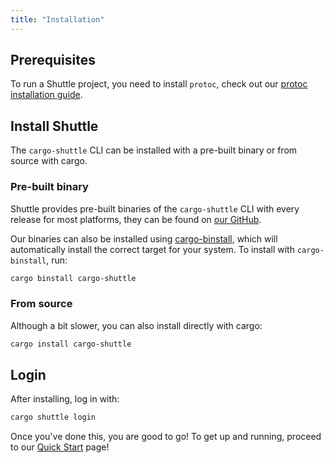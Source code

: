 ```yaml
---
title: "Installation"
---
```


## Prerequisites

To run a Shuttle project, you need to install `protoc`, check out our [protoc installation guide](../support/installing-protoc).

## Install Shuttle

The `cargo-shuttle` CLI can be installed with a pre-built binary or from source with cargo.

### Pre-built binary

Shuttle provides pre-built binaries of the `cargo-shuttle` CLI with every release
for most platforms, they can be found on [our GitHub](https://github.com/shuttle-hq/shuttle/releases/latest).

Our binaries can also be installed using [cargo-binstall](https://github.com/cargo-bins/cargo-binstall),
which will automatically install the correct target for your system.
To install with `cargo-binstall`, run:

```sh
cargo binstall cargo-shuttle
```

### From source

Although a bit slower, you can also install directly with cargo:

```sh
cargo install cargo-shuttle
```

## Login

After installing, log in with:

```sh
cargo shuttle login
```

Once you've done this, you are good to go!
To get up and running, proceed to our [Quick Start](./quick-start) page!
